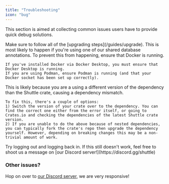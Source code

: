 ```yaml
---
title: "Troubleshooting"
icon: "bug"
---
```


This section is aimed at collecting common issues users have to provide quick debug solutions.

<AccordionGroup>
  <Accordion title="I've updated Shuttle and my project isn't working anymore.">
    Make sure to follow all of the [upgrading steps](/guides/upgrade).
  </Accordion>
  <Accordion title="I get os error 2 when trying to load up my project">
    This is most likely to happen if you're using one of our shared database annotations. To prevent this from happening, ensure that Docker is running.

    If you've installed Docker via Docker Desktop, you must ensure that Docker Desktop is running.
    If you are using Podman, ensure Podman is running (and that your Docker socket has been set up correctly).
  </Accordion>
  <Accordion title="I get mismatched dependencies between one of my dependencies and Shuttle crate dependencies!">
    This is likely because you are a using a different version of the dependency than the Shuttle crate, causing a dependency mismatch.

    To fix this, there's a couple of options:
    1) Switch the version of your crate over to the dependency. You can find the correct one either from the error itself, or going to Crates.io and checking the dependencies of the latest Shuttle crate version.
    2) If you are unable to do the above because of nested dependencies, you can typically fork the crate's repo then upgrade the dependency yourself. However, depending on breaking changes this may be a non-trivial amount of work.
  </Accordion>
  <Accordion title="I get 401 Unauthorised error while trying to use the CLI">
    Try logging out and logging back in. If this still doesn't work, feel free to shoot us a message on [our Discord server!](https://discord.gg/shuttle)
  </Accordion>
</AccordionGroup>

### Other issues?

Hop on over to [our Discord server](https://discord.gg/shuttle), we are very responsive!
